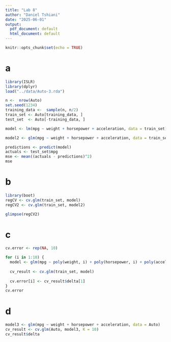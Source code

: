 ```yaml
---
title: "Lab 8"
author: "Daniel Tshiani"
date: "2025-06-01"
output:
  pdf_document: default
  html_document: default
---
```


```r
knitr::opts_chunk$set(echo = TRUE)
```

# a

```r
library(ISLR)
library(dplyr)
load("../data/Auto-3.rda")

n <-  nrow(Auto)
set.seed(1234)
training_data <-  sample(n, n/2) 
train_set <- Auto[training_data, ]  
test_set  <- Auto[-training_data, ]  

model <- lm(mpg ~ weight + horsepower + acceleration, data = train_set)

model2 <- glm(mpg ~ weight + horsepower + acceleration, data = train_set)

predictions <- predict(model)
actuals <- test_set$mpg
mse <- mean((actuals - predictions)^2)
mse
```

# b
```r
library(boot)
regCV <- cv.glm(train_set, model)
regCV2 <- cv.glm(train_set, model2)

glimpse(regCV2)

```
# c
```r
cv.error <- rep(NA, 10)

for (i in 1:10) {
  model <- glm(mpg ~ poly(weight, i) + poly(horsepower, i) + poly(acceleration, i), data = train_set)
  
  cv_result <- cv.glm(train_set, model)
  
  cv.error[i] <- cv_result$delta[1]  
}
cv.error
```


# d
```r
model3 <- glm(mpg ~ weight + horsepower + acceleration, data = Auto)
cv_result <- cv.glm(Auto, model3, K = 10)
cv_result$delta
```



